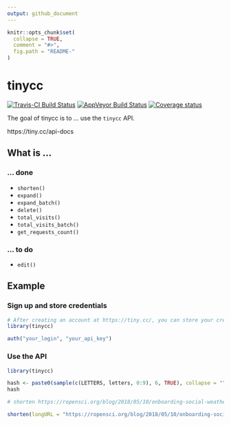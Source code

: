 ```yaml
---
output: github_document
---
```


<!-- README.md is generated from README.Rmd. Please edit that file -->

```r
knitr::opts_chunk$set(
  collapse = TRUE,
  comment = "#>",
  fig.path = "README-"
)
```

# tinycc

[![Travis-CI Build Status](https://travis-ci.org/ottlngr/tinycc.svg?branch=master)](https://travis-ci.org/ottlngr/tinycc) [![AppVeyor Build Status](https://ci.appveyor.com/api/projects/status/github/ottlngr/tinycc?branch=master&svg=true)](https://ci.appveyor.com/project/ottlngr/tinycc) [![Coverage status](https://codecov.io/gh/ottlngr/tinycc/branch/master/graph/badge.svg)](https://codecov.io/github/ottlngr/tinycc?branch=master)

The goal of tinycc is to ... use the `tinycc` API.

https://tiny.cc/api-docs

## What is ...

### ... done

* `shorten()`
* `expand()`
* `expand_batch()`
* `delete()`
* `total_visits()`
* `total_visits_batch()` 
* `get_requests_count()`

### ... to do

* `edit()`

## Example

### Sign up and store credentials

```r

# After creating an account at https://tiny.cc/, you can store your credentials using auth()
library(tinycc)

auth("your_login", "your_api_key")
```

### Use the API

```r
library(tinycc)

hash <- paste0(sample(c(LETTERS, letters, 0:9), 6, TRUE), collapse = "")
hash

# shorten https://ropensci.org/blog/2018/05/10/onboarding-social-weather/

shorten(longURL = "https://ropensci.org/blog/2018/05/10/onboarding-social-weather/", shortURL = hash)
```

